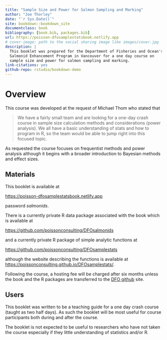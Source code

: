 ```yaml
--- 
title: "Sample Size and Power for Salmon Sampling and Marking"
author: "Joe Thorley"
date: "`r Sys.Date()`"
site: bookdown::bookdown_site
documentclass: book
bibliography: [book.bib, packages.bib]
url: https://poisson-dfosamplestatsbook.netlify.app
# cover-image: path to the social sharing image like images/cover.jpg
description: |
  This booklet was prepared for the Department of Fisheries and Ocean's 
  Salmonid Enhancement Program in Vancouver for a one day course on
  sample size and power for salmon sampling and marking.
link-citations: yes
github-repo: rstudio/bookdown-demo
---
```


# Overview {-}

This course was developed at the request of Michael Thom who stated that

> We have a fairly small team and are looking for a one-day crash course in sample size calculation methods and considerations (power analysis). 
> We all have a basic understanding of stats and how to program in R, so the team would be able to jump right into this focused topic.

As requested the course focuses on frequentist methods and power analysis although it begins with a broader introduction to Bayesian methods and effect sizes.

## Materials {-}

This booklet is available at

<https://poisson-dfosamplestatsbook.netlify.app>

password *salmonids*.

There is a currently private R data package associated with the book which is available at

<https://github.com/poissonconsulting/DFOsalmonids>

and a currently private R package of simple analytic functions at

<https://github.com/poissonconsulting/DFOsamplestats>

although the website describing the functions is available at <https://poissonconsulting.github.io/DFOsamplestats/>.

Following the course, a hosting fee will be charged after six months unless the book and the R packages are transferred to the [DFO github](https://github.com/dfo-mpo) site.

## Users {-}

This booklet was written to be a teaching guide for a one day crash course (taught as two half days).
As such the booklet will be most useful for course participants both during and after the course.

The booklet is not expected to be useful to researchers who have not taken the course especially if they little understanding of statistics and/or R.
